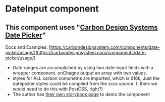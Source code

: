 
<Meta title="Fields/DateInput_Carbon/Docs" />


# DateInput component
## This component uses "[Carbon Design Systems Date Picker](https://carbondesignsystem.com/components/date-picker/usage/)"


Docs and Examples: [https://carbondesignsystem.com/components/date-picker/usage/](https://carbondesignsystem.com/components/date-picker/usage/)

 - Date ranges are accomplished by using two date-input fields with a wrapper component. onChagne output an array with two values.
 - styles for ALL carbon comonetns are imported, which is 616k, Just the datepicker styles could be compiled from the scss source. (I think we would need to do this with PostCSS, right?)
 - The author has [their own storybook page](https://react.carbondesignsystem.com/?path=/docs/components-datepicker--range-with-calendar) to demo the component